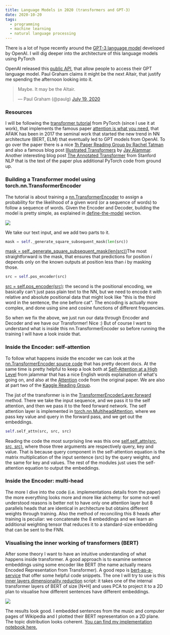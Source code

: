 ```yaml
---
title: Language Models in 2020 (transformers and GPT-3)
date: 2020-10-20
tags:
  - programming
  - machine learning
  - natural language processing
---
```


There is a lot of hype recently around the [GPT-3 language model](https://openai.com/blog/better-language-models/) developed by OpenAI. I will dig deeper into the architecture of this language models using PyTorch

OpenAI released this [public API](https://openai.com/blog/openai-api/), that allow people to access their GPT language model. Paul Graham claims it might be the next Altair, that justify me spending the afternoon looking into it.

> Maybe. It may be the Altair.
> 
> — Paul Graham (@paulg) [July 19, 2020](https://twitter.com/paulg/status/1284768123539906561?ref_src=twsrc%5Etfw)

### Resources

I will be following the [transformer tutorial](https://pytorch.org/tutorials/beginner/transformer_tutorial.html) from PyTorch (since I use it at work), that implements the famous paper [attention is what you need](https://arxiv.org/abs/1706.03762), that AFAIK has been in 2017 the seminal work that started the new trend in NN architecture (BERT, ELM) that eventually led to GPT models from OpenAI. To go over the paper there is a nice [1h Paper Reading Group by Rachel Tatman](https://www.youtube.com/watch?v=54uLU7Nxyv8) and also a famous blog post [Illustrated Transformers](http://jalammar.github.io/illustrated-transformer/) by [Jay Alammar](https://twitter.com/JayAlammar). Another interesting blog post [The Annotated Transformer](https://nlp.seas.harvard.edu/2018/04/03/attention.html) from Stanford NLP that is the text of the paper plus additional PyTorch code from ground up.

### Building a Transformer model using torch.nn.TransformerEncoder

The tutorial is about training a [nn.TransformerEncoder](https://pytorch.org/docs/master/generated/torch.nn.TransformerEncoder.html#torch.nn.TransformerEncoder) to assign a probability for the likelihood of a given word (or a sequence of words) to follow a sequence of words. Given the Encoder and Decoder, building the model is pretty simple, as explained in [define-the-model](https://pytorch.org/tutorials/beginner/transformer_tutorial.html#define-the-model) section.

![](https://lessandro.herokuapp.com/static/imgs/transformer-1.png)

We take our text input, and we add two parts to it.

``` py
mask = self._generate_square_subsequent_mask(len(src))
```
[mask = self.\_generate\_square\_subsequent\_mask(len(src))](https://github.com/pytorch/tutorials/blob/master/beginner_source/transformer_tutorial.py#L82)The most straightforward is the mask, that ensures that predictions for position _i_ depends only on the known outputs at position less than _i_ by masking those.
``` py
src = self.pos_encoder(src)
```
[src = self.pos\_encoder(src)](https://github.com/pytorch/tutorials/blob/master/beginner_source/transformer_tutorial.py#L86): the second is the positional encoding, we basically can't just pass plain text to the NN, but we need to encode it with relative and absolute positional data that might look like "this is the third word in the sentence, the one before cat". The encoding is actually more complex, and done using sine and cosine functions of different frequencies.

So when we fix the above, we just run our data through Encoder and Decoder and we have our Transformer! Nice :) But of course I want to understand what is inside this nn.TransformerEncoder so before running the training I will have a look inside that.

### Inside the Encoder: self-attention

To follow what happens inside the encoder we can look at the [nn.TransformerEncoder source code](https://pytorch.org/docs/master/_modules/torch/nn/modules/transformer.html#TransformerEncoder) that has pretty decent docs. At the same time is pretty helpful to keep a look both at [Self-Attention at a High Level](http://jalammar.github.io/illustrated-transformer/) from jalammar that has a nice English words explaination of what's going on, and also at the [Attention](https://nlp.seas.harvard.edu/2018/04/03/attention.html#attention) code from the original paper. We are also at part two of the [Kaggle Reading Group](https://www.youtube.com/watch?v=VEcsf0OKhfw).

The jist of the transformer is in the [TransformerEncoderLayer.forward](https://pytorch.org/docs/master/_modules/torch/nn/modules/transformer.html#TransformerEncoder) method. There we take the input sequence, and we pass it to the self attention, and then we pass it to the feed forward network. The self attention layer is implemented in [torch.nn.MultiheadAttention](https://pytorch.org/docs/master/generated/torch.nn.MultiheadAttention.html?highlight=multiheadattention#torch.nn.MultiheadAttention), where we pass key value and query in the forward pass, and we get out the embeddings.

``` py
self.self_attn(src, src, src)
```
Reading the code the most surprising line was this one [self.self\_attn(src, src, src)](https://pytorch.org/docs/master/_modules/torch/nn/modules/transformer.html#TransformerEncoder), where those three arguments are respectively query, key and value. That is because query component in the self-attention equation is the matrix multiplication of the input sentence (src) by the query weights, and the same for key and values. The rest of the modules just uses the self-attention equation to output the embeddings.

### Inside the Encoder: multi-head

The more I dive into the code (i.e. implementations details from the paper) the more everything looks more and more like alchemy: for some not-well understood reasons is better not to have only one attention layer but 8 parallels heads that are identical in architecture but obtains different weights through training. Also the method of reconciling this 8 heads after training is peculiar: we concatenate the 8 embeddings and we learn an additional weighting tensor that reduces it to a standard-size embedding that can be sent to the FNN.

### Visualising the inner working of transformers (BERT)

After some theory I want to have an intuitive understanding of what happens inside transformer. A good approach is to examine sentence embeddings using some encoder like BERT (the name actually means Encoded Representation from Transformer). A good repo is [bert-as-a-service](https://github.com/hanxiao/bert-as-service#q-so-which-layer-and-which-pooling-strategy-is-the-best) that offer some helpful code snippets. The one I will try to use is this [inner layers dimensionality reduction](https://github.com/hanxiao/bert-as-service/blob/master/example/example7.py) script: it takes one of the internal transformer layers of BERT of size \[N\*H\] and uses PCA to project it to a 2D plan to visualise how different sentences have different embeddings.

![](https://github.com/SolbiatiAlessandro/BERT_embeddings/blob/master/download%20(2).png?raw=true)

The results look good. I embedded sentences from the music and computer pages of Wikipedia and I plotted their BERT representation on a 2D plane. The topic distribution looks coherent. [You can find my implementation notebook here.](https://github.com/SolbiatiAlessandro/BERT_embeddings/blob/master/pca_embeddings.ipynb)

